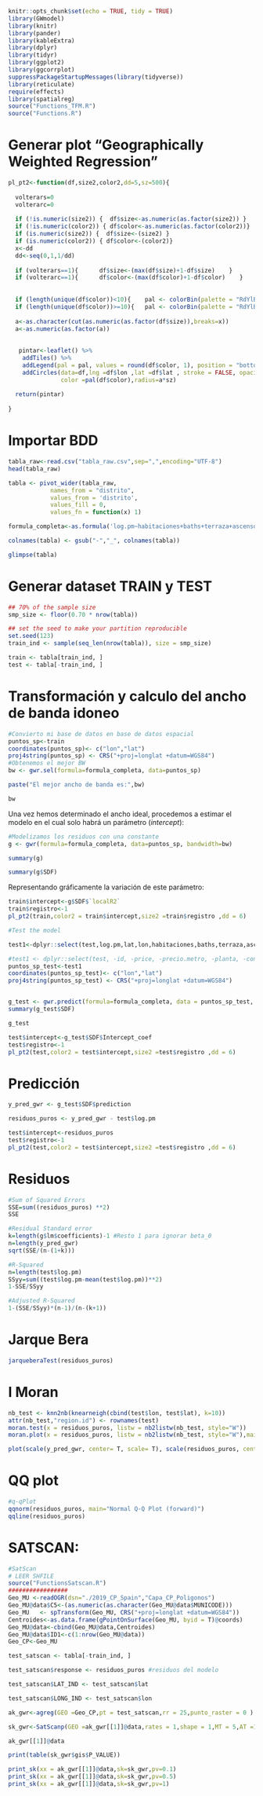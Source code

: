 ```{r setup, include=FALSE}
knitr::opts_chunk$set(echo = TRUE, tidy = TRUE)
library(GWmodel)
library(knitr)
library(pander)
library(kableExtra)
library(dplyr)
library(tidyr)
library(ggplot2)
library(ggcorrplot)
suppressPackageStartupMessages(library(tidyverse))
library(reticulate)
require(effects)
library(spatialreg)
source("Functions_TFM.R")
source("Functions.R")
```

# Generar plot "Geographically Weighted Regression"

```{r}
pl_pt2<-function(df,size2,color2,dd=5,sz=500){
  
  volterars=0
  volterarc=0
  
  if (!is.numeric(size2)) {  df$size<-as.numeric(as.factor(size2)) }
  if (!is.numeric(color2)) { df$color<-as.numeric(as.factor(color2))}
  if (is.numeric(size2)) {  df$size<-(size2) }
  if (is.numeric(color2)) { df$color<-(color2)}
  x<-dd 
  dd<-seq(0,1,1/dd)
  
  if (volterars==1){      df$size<-(max(df$size)+1-df$size)    }
  if (volterarc==1){      df$color<-(max(df$color)+1-df$color)    } 
  
  
  if (length(unique(df$color))<10){    pal <- colorBin(palette = "RdYlBu", domain = df$color ,bins = length(levels(as.factor(df$color))) , na.color = "grey40", reverse = T) }
  if (length(unique(df$color))>=10){   pal <- colorBin(palette = "RdYlBu", domain = df$color ,bins = unique(quantile(df$color, dd )), na.color = "grey40", reverse = T) }
  
  a<-as.character(cut(as.numeric(as.factor(df$size)),breaks=x))
  a<-as.numeric(as.factor(a))
  
  
   pintar<-leaflet() %>%
    addTiles() %>%
    addLegend(pal = pal, values = round(df$color, 1), position = "bottomright", title = "") %>%
    addCircles(data=df,lng =df$lon ,lat =df$lat , stroke = FALSE, opacity = 0.5,fillOpacity = 0.5,
               color =pal(df$color),radius=a*sz)
  
  return(pintar)
  
}
```

# Importar BDD

```{r}
tabla_raw<-read.csv("tabla_raw.csv",sep=",",encoding="UTF-8")
head(tabla_raw)

```

```{r}
tabla <- pivot_wider(tabla_raw,
            names_from = "distrito", 
            values_from = 'distrito', 
            values_fill = 0,
            values_fn = function(x) 1)
```

```{r }
formula_completa<-as.formula('log.pm~habitaciones+baths+terraza+ascensor+aire+garaje+piscina+trastero+armarios+reformar+exterior+balcon+duplex+estudio+piso+dens_cc+dens_hospital+log.dist_tp+dens_colegios+dist_centro+arganzuela+barajas+carabanchel+centro+chamartin+chamberi+ciudad_lineal+fuencarral+hortaleza+latina+moncloa+moratalaz+puente_de_vallecas+retiro+salamanca+san_blas+tetuan+usera+vicalvaro+villa_de_vallecas')
```

```{r}
colnames(tabla) <- gsub("-","_", colnames(tabla))
```

```{r}
glimpse(tabla)
```
# Generar dataset TRAIN y TEST

```{r}
## 70% of the sample size
smp_size <- floor(0.70 * nrow(tabla))

## set the seed to make your partition reproducible
set.seed(123)
train_ind <- sample(seq_len(nrow(tabla)), size = smp_size)

train <- tabla[train_ind, ]
test <- tabla[-train_ind, ]
```

# Transformación y calculo del ancho de banda idoneo

```{r warning=FALSE}
#Convierto mi base de datos en base de datos espacial
puntos_sp<-train
coordinates(puntos_sp)<- c("lon","lat")
proj4string(puntos_sp) <- CRS("+proj=longlat +datum=WGS84")
#Obtenemos el mejor BW
bw <- gwr.sel(formula=formula_completa, data=puntos_sp)

paste("El mejor ancho de banda es:",bw)
```

```{r}
bw
```


Una vez hemos determinado el ancho ideal, procedemos a estimar el modelo en el cual solo habrá un parámetro (*intercept*): 

```{r warning=FALSE,message=FALSE}
#Modelizamos los residuos con una constante
g <- gwr(formula=formula_completa, data=puntos_sp, bandwidth=bw)
```

```{r}
summary(g)
```

```{r}
summary(g$SDF)
```


Representando gráficamente la variación de este parámetro:
```{r results='asis', size="small",warning=FALSE,message=FALSE}
train$intercept<-g$SDF$`localR2`
train$registro<-1
pl_pt2(train,color2 = train$intercept,size2 =train$registro ,dd = 6) 
```


```{r warning=FALSE,message=FALSE}
#Test the model

test1<-dplyr::select(test,log.pm,lat,lon,habitaciones,baths,terraza,ascensor,aire,garaje,piscina,trastero,armarios,reformar,exterior,balcon,duplex,estudio,piso,dens_cc,dens_hospital,log.dist_tp,dens_colegios,dist_centro,arganzuela,barajas,carabanchel,centro,chamartin,chamberi,ciudad_lineal,fuencarral,hortaleza,latina,moncloa,moratalaz,puente_de_vallecas,retiro,salamanca,san_blas,tetuan,usera,vicalvaro,villa_de_vallecas)

#test1 <- dplyr::select(test, -id, -price, -precio.metro, -planta, -construccion, -metros, -exacta, -zonas.verdes, -buen.estado, -obra.nueva, -chalet, -atico, -calle, -dist_cc, -dist_hospital, -dist_tp, -dens_tp, -dist_colegios, -dist_centro, -log.dist_hospital, -log.dist_colegios, -distrito)
puntos_sp_test<-test1
coordinates(puntos_sp_test)<- c("lon","lat")
proj4string(puntos_sp_test) <- CRS("+proj=longlat +datum=WGS84")


g_test <- gwr.predict(formula=formula_completa, data = puntos_sp_test, bw=bw)
summary(g_test$SDF)
```


```{r}
g_test
```



```{r results='asis', size="small",warning=FALSE,message=FALSE}
test$intercept<-g_test$SDF$Intercept_coef
test$registro<-1
pl_pt2(test,color2 = test$intercept,size2 =test$registro ,dd = 6) 
```
# Predicción

```{r}
y_pred_gwr <- g_test$SDF$prediction
```

```{r}
residuos_puros <- y_pred_gwr - test$log.pm
```

```{r results='asis', size="small",warning=FALSE,message=FALSE}
test$intercept<-residuos_puros
test$registro<-1
pl_pt2(test,color2 = test$intercept,size2 =test$registro ,dd = 6) 
```

# Residuos

```{r}
#Sum of Squared Errors
SSE=sum((residuos_puros) **2)
SSE
```

```{r}
#Residual Standard error
k=length(g$lm$coefficients)-1 #Resto 1 para ignorar beta_0
n=length(y_pred_gwr)
sqrt(SSE/(n-(1+k)))
```


```{r}
#R-Squared
n=length(test$log.pm)
SSyy=sum((test$log.pm-mean(test$log.pm))**2)
1-SSE/SSyy
```


```{r}
#Adjusted R-Squared
1-(SSE/SSyy)*(n-1)/(n-(k+1))
```

# Jarque Bera

```{r}
jarqueberaTest(residuos_puros)
```

# I Moran

```{r}
nb_test <- knn2nb(knearneigh(cbind(test$lon, test$lat), k=10))
attr(nb_test,"region.id") <- rownames(test)
moran.test(x = residuos_puros, listw = nb2listw(nb_test, style="W"))
moran.plot(x = residuos_puros, listw = nb2listw(nb_test, style="W"),main="Gráfico I Moran")
```

```{r}
plot(scale(y_pred_gwr, center= T, scale= T), scale(residuos_puros, center= T, scale= T), xlab = "y_pred tipificada", ylab = "Residuos tipificados", main="Residuos vs. fit tipificados")
```
# QQ plot

```{r}
#q-qPlot
qqnorm(residuos_puros, main="Normal Q-Q Plot (forward)")
qqline(residuos_puros)
```


# SATSCAN:

```{r}
#SatScan
# LEER SHFILE
source("FunctionsSatscan.R")
#################
Geo_MU <-readOGR(dsn="./2019_CP_Spain","Capa_CP_Poligonos")
Geo_MU@data$C5<-(as.numeric(as.character(Geo_MU@data$MUNICODE)))
Geo_MU   <- spTransform(Geo_MU, CRS("+proj=longlat +datum=WGS84"))
Centroides<-as.data.frame(gPointOnSurface(Geo_MU, byid = T)@coords) 
Geo_MU@data<-cbind(Geo_MU@data,Centroides)
Geo_MU@data$ID1<-c(1:nrow(Geo_MU@data))
Geo_CP<-Geo_MU
```

```{r}
test_satscan <- tabla[-train_ind, ]

test_satscan$response <- residuos_puros #residuos del modelo

test_satscan$LAT_IND <- test_satscan$lat

test_satscan$LONG_IND <- test_satscan$lon

ak_gwr<-agreg(GEO =Geo_CP,pt = test_satscan,rr = 25,punto_raster = 0 )

sk_gwr<-SatScanp(GEO =ak_gwr[[1]]@data,rates = 1,shape = 1,MT = 5,AT =1,reps=99  )
```

```{r}
ak_gwr[[1]]@data
```


```{r}
print(table(sk_gwr$gis$P_VALUE))
```

```{r}
print_sk(xx = ak_gwr[[1]]@data,sk=sk_gwr,pv=0.1)
print_sk(xx = ak_gwr[[1]]@data,sk=sk_gwr,pv=0.5)
print_sk(xx = ak_gwr[[1]]@data,sk=sk_gwr,pv=1)
```
